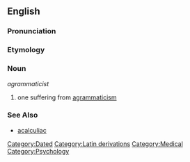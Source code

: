 ==English==

===Pronunciation===
{{substub}}

===Etymology===
{{etystub}}

===Noun===
''agrammaticist''

# one suffering from [[agrammaticism]]

===See Also===
* [[acalculiac]]

[[Category:Dated]]
[[Category:Latin derivations]]
[[Category:Medical]]
[[Category:Psychology]]
